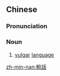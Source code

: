 {{also|粗话}}
==Chinese==
{{zh-forms|s=粗话}}

===Pronunciation===
{{zh-pron
|m=cūhuà
|c=cou1 waa6
|mn=qz,xm:chho͘-ōe/zz:chho͘-ōa
|cat=n
}}

===Noun===
{{zh-noun}}

# [[vulgar]] [[language]]

[[zh-min-nan:粗話]]